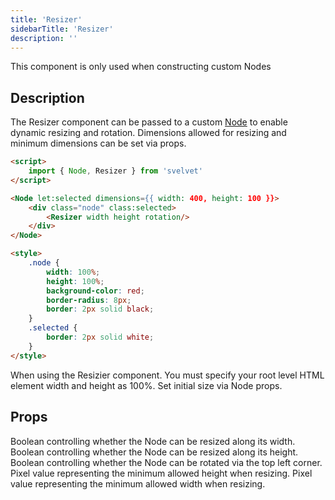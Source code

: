 ```yaml
---
title: 'Resizer'
sidebarTitle: 'Resizer'
description: ''
---
```


<Info>This component is only used when constructing custom Nodes</Info>

## Description

The Resizer component can be passed to a custom [Node](/components/node) to enable dynamic resizing and rotation. Dimensions allowed for resizing and minimum dimensions can be set via props.

```HTML MyNode.svelte
<script>
	import { Node, Resizer } from 'svelvet'
</script>

<Node let:selected dimensions={{ width: 400, height: 100 }}>
	<div class="node" class:selected>
    	<Resizer width height rotation/>
    </div>
</Node>

<style>
	.node {
		width: 100%;
		height: 100%;
		background-color: red;
		border-radius: 8px;
		border: 2px solid black;
	}
	.selected {
		border: 2px solid white;
	}
</style>
```

<Warning>
	When using the Resizier component. You must specify your root level HTML element width and height
	as 100%. Set initial size via Node props.
</Warning>

## Props

<ResponseField name="width" type="number" default="false">
	Boolean controlling whether the Node can be resized along its width.
</ResponseField>

<ResponseField name="width" type="number" default="false">
	Boolean controlling whether the Node can be resized along its height.
</ResponseField>
<ResponseField name="rotation" type="boolean" default="false">
	Boolean controlling whether the Node can be rotated via the top left corner.
</ResponseField>

<ResponseField name="minHeight" type="number" default="200">
	Pixel value representing the minimum allowed height when resizing.
</ResponseField>
<ResponseField name="minHeight" type="number" default="100">
	Pixel value representing the minimum allowed width when resizing.
</ResponseField>
